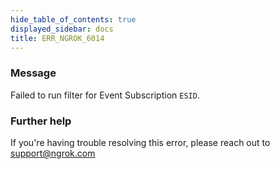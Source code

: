 ```yaml
---
hide_table_of_contents: true
displayed_sidebar: docs
title: ERR_NGROK_6014
---
```


### Message

Failed to run filter for Event Subscription `ESID`.

<ErrorDetails />

### Further help

If you're having trouble resolving this error, please reach out to [support@ngrok.com](mailto:support@ngrok.com?subject=Help%20with%20ERR_NGROK_6014)
